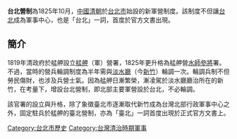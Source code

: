'''台北營制'''為1825年10月，[[中國|中國]][[清朝|清朝]]於[[台北市|台北市]]始設的新軍營制度。該制度不但讓[[台北|台北]]成為軍事中心，也是「台北」一詞，首度於官方文書出現。

==簡介==
1819年清政府於艋舺設立[[艋舺|艋舺]]（軍）營署，1825年更升格為艋舺營[[水師|水師]][[參將|參將]]署。不過，當時的營兵輪調制度為半年需與[[淡水廳|淡水廳]]（今[[新竹市|新竹]]）輪調一次。輪調兵制不但勞民傷財，也涉及兵營士氣。因為艋舺日漸繁榮，漸凌駕於淡水廳廳治所在的新竹，在考量下，增設台北營制，即北部主要軍營設於台北，不必輪調。

該官署的設立與升格，除了象徵臺北市逐漸取代新竹成為台灣北部行政軍事中心之外，固定駐兵於艋舺的臺北營制，亦為「臺北」一詞首度出現於正式官方文書上。

[[Category:台北市歷史|Category:台北市歷史]]
[[Category:台灣清治時期軍事|Category:台灣清治時期軍事]]